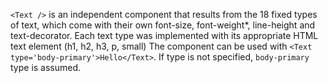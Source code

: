 `<Text />` is an independent component that results from the 18 fixed types of text, which come with their own font-size, font-weight*, line-height and text-decorator. Each text type was implemented with its appropriate HTML text element (h1, h2, h3, p, small)
The component can be used with `<Text type='body-primary'>Hello</Text>`.
If type is not specified, `body-primary` type is assumed.